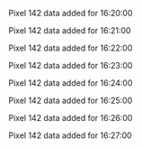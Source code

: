 Pixel 142 data added for 16:20:00

Pixel 142 data added for 16:21:00

Pixel 142 data added for 16:22:00

Pixel 142 data added for 16:23:00

Pixel 142 data added for 16:24:00

Pixel 142 data added for 16:25:00

Pixel 142 data added for 16:26:00

Pixel 142 data added for 16:27:00

